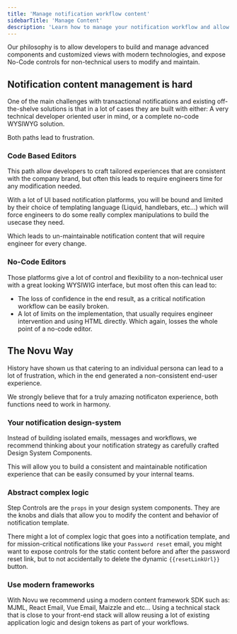 ```yaml
---
title: 'Manage notification workflow content'
sidebarTitle: 'Manage Content'
description: 'Learn how to manage your notification workflow and allow no-code users to modify it.'
---
```


Our philosophy is to allow developers to build and manage advanced components and customized views with modern technologies, and expose No-Code controls for non-technical users to modify and maintain.

## Notification content management is hard

One of the main challenges with transactional notifications and existing off-the-shelve solutions is that in a lot of cases they are built with either: A very technical developer oriented user in mind, or a complete no-code WYSIWYG solution.

Both paths lead to frustration.

### Code Based Editors
This path allow developers to craft tailored experiences that are consistent with the company brand, but often this leads to require engineers time for any modification needed.

With a lot of UI based notification platforms, you will be bound and limited by their choice of templating language (Liquid, handlebars, etc...) which will force engineers to do some really complex manipulations to build the usecase they need.

Which leads to un-maintainable notification content that will require engineer for every change.

### No-Code Editors

Those platforms give a lot of control and flexibility to a non-technical user with a great looking WYSIWIG interface, but most often this can lead to:
- The loss of confidence in the end result, as a critical notification workflow can be easily broken.
- A lot of limits on the implementation, that usually requires engineer intervention and using HTML directly. Which again, losses the whole point of a no-code editor.

## The Novu Way

History have shown us that catering to an individual persona can lead to a lot of frustration, which in the end generated a non-consistent end-user experience.

We strongly believe that for a truly amazing notificaton experience, both functions need to work in harmony.

### Your notification design-system

Instead of building isolated emails, messages and workflows, we recommend thinking about your notification strategy as carefully crafted Design System Components.

This will allow you to build a consistent and maintainable notification experience that can be easily consumed by your internal teams.

### Abstract complex logic

Step Controls are the `props` in your design system components. They are the knobs and dials that allow you to modify the content and behavior of notification template.

There might a lot of complex logic that goes into a notification template, and for mission-critical notifications like your `Password reset` email,
you might want to expose controls for the static content before and after the password reset link, but to not accidentally to delete the dynamic `{{resetLinkUrl}}` button.

### Use modern frameworks

With Novu we recommend using a modern content framework SDK such as: MJML, React Email, Vue Email, Maizzle and etc...
Using a technical stack that is close to your front-end stack will allow reusing a lot of existing application logic and design tokens as part of your workflows.


